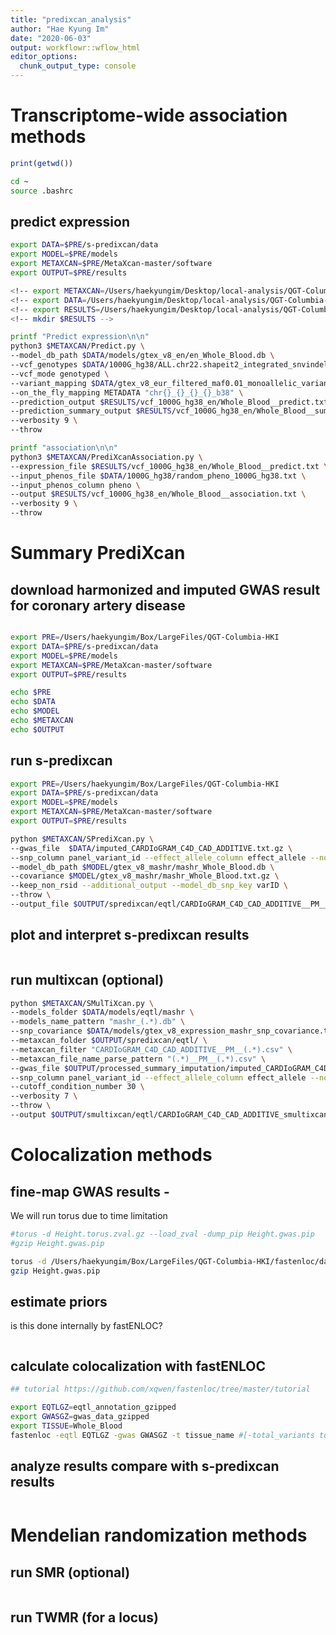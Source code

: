 ```yaml
---
title: "predixcan_analysis"
author: "Hae Kyung Im"
date: "2020-06-03"
output: workflowr::wflow_html
editor_options:
  chunk_output_type: console
---
```


# Transcriptome-wide association methods

```r

print(getwd())
```

```bash
cd ~
source .bashrc
```


## predict expression 

```bash

export DATA=$PRE/s-predixcan/data
export MODEL=$PRE/models
export METAXCAN=$PRE/MetaXcan-master/software
export OUTPUT=$PRE/results

<!-- export METAXCAN=/Users/haekyungim/Desktop/local-analysis/QGT-Columbia-HKI/MetaXcan-master/software -->
<!-- export DATA=/Users/haekyungim/Desktop/local-analysis/QGT-Columbia-HKI/predixcan/data -->
<!-- export RESULTS=/Users/haekyungim/Desktop/local-analysis/QGT-Columbia-HKI/predixcan/results -->
<!-- mkdir $RESULTS -->

printf "Predict expression\n\n"
python3 $METAXCAN/Predict.py \
--model_db_path $DATA/models/gtex_v8_en/en_Whole_Blood.db \
--vcf_genotypes $DATA/1000G_hg38/ALL.chr22.shapeit2_integrated_snvindels_v2a_27022019.GRCh38.phased.vcf.gz \
--vcf_mode genotyped \
--variant_mapping $DATA/gtex_v8_eur_filtered_maf0.01_monoallelic_variants.txt.gz id rsid \
--on_the_fly_mapping METADATA "chr{}_{}_{}_{}_b38" \
--prediction_output $RESULTS/vcf_1000G_hg38_en/Whole_Blood__predict.txt \
--prediction_summary_output $RESULTS/vcf_1000G_hg38_en/Whole_Blood__summary.txt \
--verbosity 9 \
--throw

printf "association\n\n"
python3 $METAXCAN/PrediXcanAssociation.py \
--expression_file $RESULTS/vcf_1000G_hg38_en/Whole_Blood__predict.txt \
--input_phenos_file $DATA/1000G_hg38/random_pheno_1000G_hg38.txt \
--input_phenos_column pheno \
--output $RESULTS/vcf_1000G_hg38_en/Whole_Blood__association.txt \
--verbosity 9 \
--throw

```

# Summary PrediXcan

## download harmonized and imputed GWAS result for coronary artery disease

```r



```


```bash

export PRE=/Users/haekyungim/Box/LargeFiles/QGT-Columbia-HKI
export DATA=$PRE/s-predixcan/data
export MODEL=$PRE/models
export METAXCAN=$PRE/MetaXcan-master/software
export OUTPUT=$PRE/results

echo $PRE
echo $DATA
echo $MODEL
echo $METAXCAN
echo $OUTPUT


```

## run s-predixcan

```bash

export PRE=/Users/haekyungim/Box/LargeFiles/QGT-Columbia-HKI
export DATA=$PRE/s-predixcan/data
export MODEL=$PRE/models
export METAXCAN=$PRE/MetaXcan-master/software
export OUTPUT=$PRE/results

python $METAXCAN/SPrediXcan.py \
--gwas_file  $DATA/imputed_CARDIoGRAM_C4D_CAD_ADDITIVE.txt.gz \
--snp_column panel_variant_id --effect_allele_column effect_allele --non_effect_allele_column non_effect_allele --zscore_column zscore \
--model_db_path $MODEL/gtex_v8_mashr/mashr_Whole_Blood.db \
--covariance $MODEL/gtex_v8_mashr/mashr_Whole_Blood.txt.gz \
--keep_non_rsid --additional_output --model_db_snp_key varID \
--throw \
--output_file $OUTPUT/spredixcan/eqtl/CARDIoGRAM_C4D_CAD_ADDITIVE__PM__Whole_Blood.csv

```

## plot and interpret s-predixcan results

```r



```


## run multixcan (optional)

```bash

python $METAXCAN/SMulTiXcan.py \
--models_folder $DATA/models/eqtl/mashr \
--models_name_pattern "mashr_(.*).db" \
--snp_covariance $DATA/models/gtex_v8_expression_mashr_snp_covariance.txt.gz \
--metaxcan_folder $OUTPUT/spredixcan/eqtl/ \
--metaxcan_filter "CARDIoGRAM_C4D_CAD_ADDITIVE__PM__(.*).csv" \
--metaxcan_file_name_parse_pattern "(.*)__PM__(.*).csv" \
--gwas_file $OUTPUT/processed_summary_imputation/imputed_CARDIoGRAM_C4D_CAD_ADDITIVE.txt.gz \
--snp_column panel_variant_id --effect_allele_column effect_allele --non_effect_allele_column non_effect_allele --zscore_column zscore --keep_non_rsid --model_db_snp_key varID \
--cutoff_condition_number 30 \
--verbosity 7 \
--throw \
--output $OUTPUT/smultixcan/eqtl/CARDIoGRAM_C4D_CAD_ADDITIVE_smultixcan.txt

```

# Colocalization methods

## fine-map GWAS results - 
We will run torus due to time limitation

```bash

#torus -d Height.torus.zval.gz --load_zval -dump_pip Height.gwas.pip
#gzip Height.gwas.pip

torus -d /Users/haekyungim/Box/LargeFiles/QGT-Columbia-HKI/fastenloc/data/Height.torus.zval.gz --load_zval -dump_pip /Users/haekyungim/Box/LargeFiles/QGT-Columbia-HKI/fastenloc/data/Height.gwas.pip
gzip Height.gwas.pip

```

## estimate priors
is this done internally by fastENLOC?
```r



```

## calculate colocalization with fastENLOC 

```bash
## tutorial https://github.com/xqwen/fastenloc/tree/master/tutorial

export EQTLGZ=eqtl_annotation_gzipped
export GWASGZ=gwas_data_gzipped
export TISSUE=Whole_Blood
fastenloc -eqtl EQTLGZ -gwas GWASGZ -t tissue_name #[-total_variants total_snp] [-thread n] [-prefix prefix_name] [-s shrinkage]

```

## analyze results compare with s-predixcan results

```r



```

# Mendelian randomization methods

## run SMR (optional)
```bash

```

## run  TWMR (for a locus)
```bash

```

